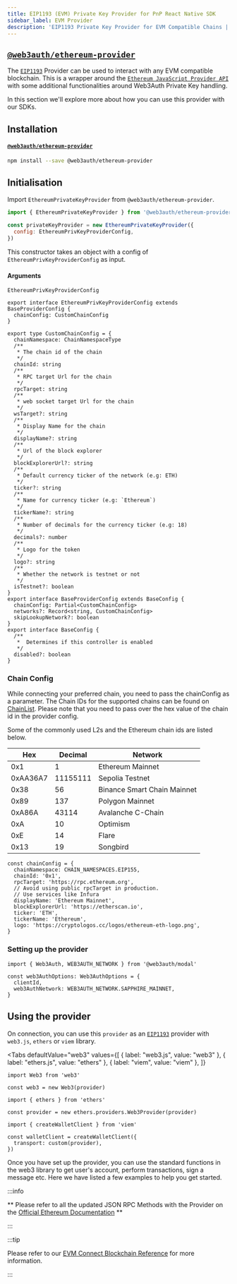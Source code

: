 ```yaml
---
title: EIP1193 (EVM) Private Key Provider for PnP React Native SDK
sidebar_label: EVM Provider
description: 'EIP1193 Private Key Provider for EVM Compatible Chains | Documentation - Web3Auth'
---
```



## [`@web3auth/ethereum-provider`](https://npmjs.com/package/@web3auth/ethereum-provider)

The [`EIP1193`](https://eips.ethereum.org/EIPS/eip-1193) Provider can be used to interact with any EVM compatible blockchain. This is a wrapper around the [`Ethereum JavaScript Provider API`](https://eips.ethereum.org/EIPS/eip-1193) with some additional functionalities around Web3Auth Private Key handling.

In this section we'll explore more about how you can use this provider with our SDKs.

## Installation

#### [`@web3auth/ethereum-provider`](https://npmjs.com/package/@web3auth/ethereum-provider)

```bash npm2yarn
npm install --save @web3auth/ethereum-provider
```

## Initialisation

Import `EthereumPrivateKeyProvider` from `@web3auth/ethereum-provider`.

```javascript
import { EthereumPrivateKeyProvider } from '@web3auth/ethereum-provider'

const privateKeyProvider = new EthereumPrivateKeyProvider({
  config: EthereumPrivKeyProviderConfig,
})
```

This constructor takes an object with a config of `EthereumPrivKeyProviderConfig` as input.

#### Arguments

`EthereumPrivKeyProviderConfig`

```tsx
export interface EthereumPrivKeyProviderConfig extends BaseProviderConfig {
  chainConfig: CustomChainConfig
}

export type CustomChainConfig = {
  chainNamespace: ChainNamespaceType
  /**
   * The chain id of the chain
   */
  chainId: string
  /**
   * RPC target Url for the chain
   */
  rpcTarget: string
  /**
   * web socket target Url for the chain
   */
  wsTarget?: string
  /**
   * Display Name for the chain
   */
  displayName?: string
  /**
   * Url of the block explorer
   */
  blockExplorerUrl?: string
  /**
   * Default currency ticker of the network (e.g: ETH)
   */
  ticker?: string
  /**
   * Name for currency ticker (e.g: `Ethereum`)
   */
  tickerName?: string
  /**
   * Number of decimals for the currency ticker (e.g: 18)
   */
  decimals?: number
  /**
   * Logo for the token
   */
  logo?: string
  /**
   * Whether the network is testnet or not
   */
  isTestnet?: boolean
}
export interface BaseProviderConfig extends BaseConfig {
  chainConfig: Partial<CustomChainConfig>
  networks?: Record<string, CustomChainConfig>
  skipLookupNetwork?: boolean
}
export interface BaseConfig {
  /**
   *  Determines if this controller is enabled
   */
  disabled?: boolean
}
```

### Chain Config

While connecting your preferred chain, you need to pass the chainConfig as a parameter. The Chain IDs for the supported chains can be found on [ChainList](https://chainlist.org/). Please note that you need to pass over the hex value of the chain id in the provider config.

Some of the commonly used L2s and the Ethereum chain ids are listed below.

| Hex      | Decimal  | Network                     |
| -------- | -------- | --------------------------- |
| 0x1      | 1        | Ethereum Mainnet            |
| 0xAA36A7 | 11155111 | Sepolia Testnet             |
| 0x38     | 56       | Binance Smart Chain Mainnet |
| 0x89     | 137      | Polygon Mainnet             |
| 0xA86A   | 43114    | Avalanche C-Chain           |
| 0xA      | 10       | Optimism                    |
| 0xE      | 14       | Flare                       |
| 0x13     | 19       | Songbird                    |

```tsx
const chainConfig = {
  chainNamespace: CHAIN_NAMESPACES.EIP155,
  chainId: '0x1',
  rpcTarget: 'https://rpc.ethereum.org',
  // Avoid using public rpcTarget in production.
  // Use services like Infura
  displayName: 'Ethereum Mainnet',
  blockExplorerUrl: 'https://etherscan.io',
  ticker: 'ETH',
  tickerName: 'Ethereum',
  logo: 'https://cryptologos.cc/logos/ethereum-eth-logo.png',
}
```

### Setting up the provider

```tsx
import { Web3Auth, WEB3AUTH_NETWORK } from '@web3auth/modal'

const web3AuthOptions: Web3AuthOptions = {
  clientId,
  web3AuthNetwork: WEB3AUTH_NETWORK.SAPPHIRE_MAINNET,
}
```

## Using the provider

On connection, you can use this `provider` as an [`EIP1193`](https://eips.ethereum.org/EIPS/eip-1193) provider with `web3.js`, `ethers` or `viem` library.

<Tabs
  defaultValue="web3"
  values={[
    { label: "web3.js", value: "web3" },
    { label: "ethers.js", value: "ethers" },
    { label: "viem", value: "viem" },
  ]}
>

<TabItem value="web3">

```tsx
import Web3 from 'web3'

const web3 = new Web3(provider)
```

</TabItem>

<TabItem value="ethers">

```tsx
import { ethers } from 'ethers'

const provider = new ethers.providers.Web3Provider(provider)
```

</TabItem>

<TabItem value="viem">

```tsx
import { createWalletClient } from 'viem'

const walletClient = createWalletClient({
  transport: custom(provider),
})
```

</TabItem>

</Tabs>

Once you have set up the provider, you can use the standard functions in the web3 library to get user's account, perform transactions, sign a message etc. Here we have listed a few examples to help you get started.

:::info

** Please refer to all the updated JSON RPC Methods with the Provider on the [Official Ethereum Documentation](https://ethereum.org/en/developers/docs/apis/json-rpc/#json-rpc-methods) **

:::

:::tip

Please refer to our [EVM Connect Blockchain Reference](/connect-blockchain/evm) for more information.

:::
